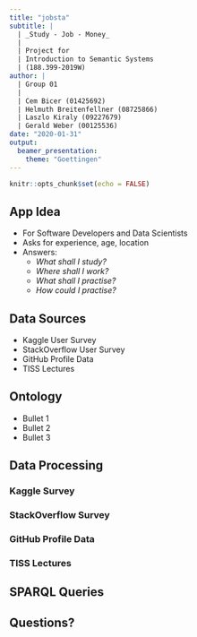 ```yaml
---
title: "jobsta"
subtitle: |
  | _Study - Job - Money_
  | 
  | Project for
  | Introduction to Semantic Systems
  | (188.399-2019W)
author: |
  | Group 01
  |
  | Cem Bicer (01425692)
  | Helmuth Breitenfellner (08725866)
  | Laszlo Kiraly (09227679)
  | Gerald Weber (00125536)
date: "2020-01-31"
output:
  beamer_presentation:
    theme: "Goettingen"
---
```


```r
knitr::opts_chunk$set(echo = FALSE)
```

## App Idea

* For Software Developers and Data Scientists 
* Asks for experience, age, location
* Answers:
  * _What shall I study?_
  * _Where shall I work?_
  * _What shall I practise?_
  * _How could I practise?_

## Data Sources

* Kaggle User Survey
* StackOverflow User Survey
* GitHub Profile Data
* TISS Lectures

## Ontology

- Bullet 1
- Bullet 2
- Bullet 3

## Data Processing

### Kaggle Survey

### StackOverflow Survey

### GitHub Profile Data

### TISS Lectures

## SPARQL Queries

## Questions?